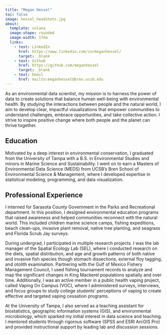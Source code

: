 ```yaml
---
title: "Megan Hessel"
toc: false 
image: hessel_headshots.jpg
about: 
  template: solana
  image-shape: rounded
  image-width: 17em
  links: 
    - text: LinkedIn
      href: https://www.linkedin.com/in/meganhessel/
      target: _blank
    - text: Github
      href: https://github.com/meganhessel
      target: _blank 
    - text: Email
      href: mailto:meganhessel@bren.ucsb.edu
---
```


As an environmental data scientist, my mission is to harness the power of data to create solutions that balance human well-being with environmental health. By studying the interactions between people and the natural world, I aim to develop clear, impactful visualizations that empower communities to understand challenges, embrace opportunities, and take collective action. I strive to inspire positive change where both people and the planet can thrive together.

## Education

Motivated by a deep interest in environmental conservation, I graduated from the University of Tampa with a B.S. in Environmental Studies and minors in Marine Science and Sustainability. I went on to earn a Masters of Environmental Data Science (MEDS) from UCSB’s Bren School of Environmental Science & Management, where I developed expertise in statistical modeling, programming, and data visualization.

## Professional Experience

I interned for Sarasota County Government in the Parks and Recreational department. In this position, I designed environmental education programs that raised awareness and helped communities reconnect with the natural world. This included children marine science camps, fishing expeditions, beach clean-ups, invasive plant removal, native tree planting, and seagrass and Florida Scrub Jay surveys.

During undergrad, I participated in multiple research projects. I was the lab manager of the Spatial Ecology Lab (SEL), where I conducted research on the diets, spatial distribution, and age and growth patterns of both native and invasive fish species though stomach dissections, external floy tagging, and otolith examination. Partnering with the Gulf of Mexico Fishery Management Council, I used fishing tournament records to analyze and map the significant changes in King Mackerel populations spatially and over time. Additionally, I was an active member in a public health vaping project, called Vaping On Campus (VOC), where I administered surveys, interviews, and focus groups to study college students’ perceptions of vaping to create effective and targeted vaping cessation programs.

At the University of Tampa, I also served as a teaching assistant for biostatistics, geographic information systems (GIS), and environmental microbiology, which sparked my initial interest in data science and teaching. I mentored students through rigorous software (SPSS and ESRI ArcGIS Pro) and provided instructional support by leading lab and discussion sessions.

